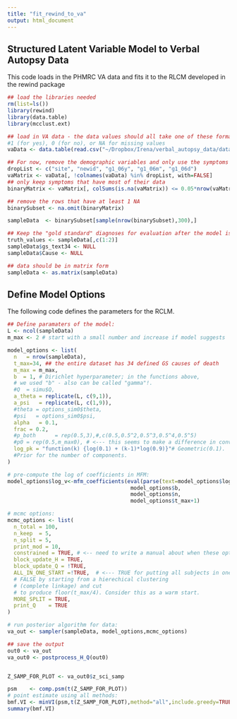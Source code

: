 ```yaml
---
title: "fit_rewind_to_va"
output: html_document
---
```


## Structured Latent Variable Model to Verbal Autopsy Data

This code loads in the PHMRC VA data and fits it to the RLCM developed in the rewind package 

```r
## load the libraries needed 
rm(list=ls())
library(rewind)
library(data.table)
library(mcclust.ext)

```


```r
## load in VA data - the data values should all take one of these formats:
#1 (for yes), 0 (for no), or NA for missing values 
vaData <- data.table(read.csv("~/Dropbox/Irena/verbal_autopsy_data/data_freeze/datafreeze_07292019_binary.csv"))

## For now, remove the demographic variables and only use the symptoms 
dropList <- c("site", "newid", "g1_06y", "g1_06m", "g1_06d")
vaMatrix <- vaData[, !colnames(vaData) %in% dropList, with=FALSE]
## only keep symptoms that have most of their data 
binaryMatrix <- vaMatrix[, colSums(is.na(vaMatrix)) <= 0.05*nrow(vaMatrix),with=FALSE]

## remove the rows that have at least 1 NA 
binarySubset <- na.omit(binaryMatrix)

sampleData  <- binarySubset[sample(nrow(binarySubset),300),]

## Keep the "gold standard" diagnoses for evaluation after the model is done 
truth_values <- sampleData[,c(1:2)]
sampleData$gs_text34 <- NULL
sampleData$Cause <- NULL

## data should be in matrix form 
sampleData <- as.matrix(sampleData)

```

## Define Model Options 

The following code defines the parameters for the RCLM. 

```r

## Define paramaters of the model: 
L <- ncol(sampleData)
m_max <- 2 # start with a small number and increase if model suggests 

model_options <- list(
  n   = nrow(sampleData),
  t_max=34, ## the entire dataset has 34 defined GS causes of death 
  m_max = m_max,
  b  = 1, # Dirichlet hyperparameter; in the functions above,
  # we used "b" - also can be called "gamma"!.
  #Q  = simu$Q,
  a_theta = replicate(L, c(9,1)),
  a_psi   = replicate(L, c(1,9)),
  #theta = options_sim0$theta,
  #psi   = options_sim0$psi,
  alpha   = 0.1,
  frac = 0.2,
  #p_both      = rep(0.5,3),#,c(0.5,0.5^2,0.5^3,0.5^4,0.5^5)
  #p0 = rep(0.5,m_max0), # <--- this seems to make a difference in convergence.
  log_pk = "function(k) {log(0.1) + (k-1)*log(0.9)}"# Geometric(0.1).
  #Prior for the number of components.
)

# pre-compute the log of coefficients in MFM:
model_options$log_v<-mfm_coefficients(eval(parse(text=model_options$log_pk)),
                                       model_options$b,
                                       model_options$n,
                                       model_options$t_max+1)

# mcmc options:
mcmc_options <- list(
  n_total = 100,
  n_keep  = 5,
  n_split = 5,
  print_mod = 10,
  constrained = TRUE, # <-- need to write a manual about when these options are okay.
  block_update_H = TRUE,
  block_update_Q = !TRUE,
  ALL_IN_ONE_START =!TRUE,  # <--- TRUE for putting all subjects in one cluster,
  # FALSE by starting from a hierechical clustering
  # (complete linkage) and cut
  # to produce floor(t_max/4). Consider this as a warm start.
  MORE_SPLIT = TRUE,
  print_Q    = TRUE
)

```

```r
# run posterior algorithm for data:
va_out <- sampler(sampleData, model_options,mcmc_options)

## save the output 
out0 <- va_out
va_out0 <- postprocess_H_Q(out0)


Z_SAMP_FOR_PLOT <- va_out0$z_sci_samp 

psm    <- comp.psm(t(Z_SAMP_FOR_PLOT))
# point estimate using all methods:
bmf.VI <- minVI(psm,t(Z_SAMP_FOR_PLOT),method="all",include.greedy=TRUE)
summary(bmf.VI)

```
